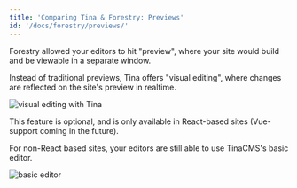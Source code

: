 ```yaml
---
title: 'Comparing Tina & Forestry: Previews'
id: '/docs/forestry/previews/'
---
```


Forestry allowed your editors to hit "preview", where your site would build and be viewable in a separate window.

Instead of traditional previews, Tina offers "visual editing", where changes are reflected on the site's preview in realtime.

![visual editing with Tina](https://res.cloudinary.com/forestry-demo/video/upload/du_16,w_700,e_loop/tina-io/new-homepage/homepage-demo-2.gif)

This feature is optional, and is only available in React-based sites (Vue-support coming in the future).

For non-React based sites, your editors are still able to use TinaCMS's basic editor.

![basic editor](/img/docs/basic-editor.png)
